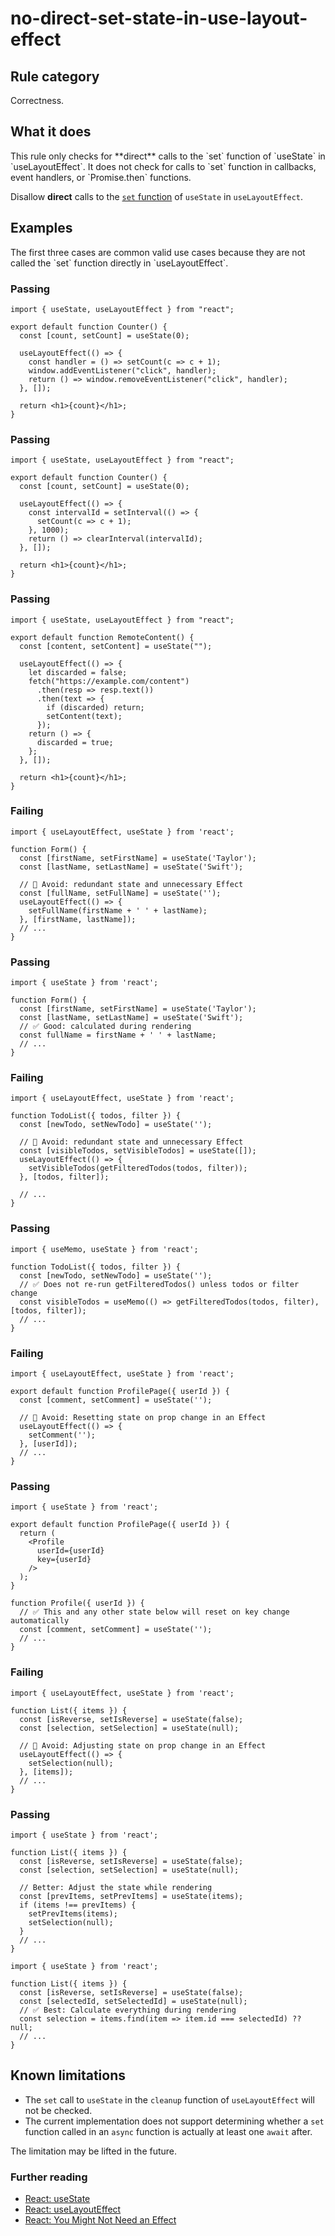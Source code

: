 
# no-direct-set-state-in-use-layout-effect

## Rule category

Correctness.

## What it does

<Info>
This rule only checks for **direct** calls to the `set` function of `useState` in `useLayoutEffect`. It does not check for calls to `set` function in callbacks, event handlers, or `Promise.then` functions.
</Info>

Disallow **direct** calls to the [`set` function](https://react.dev/reference/react/useState#setstate) of `useState` in `useLayoutEffect`.

## Examples

<Info>
The first three cases are common valid use cases because they are not called the `set` function directly in `useLayoutEffect`.
</Info>

### Passing

```tsx
import { useState, useLayoutEffect } from "react";

export default function Counter() {
  const [count, setCount] = useState(0);

  useLayoutEffect(() => {
    const handler = () => setCount(c => c + 1);
    window.addEventListener("click", handler);
    return () => window.removeEventListener("click", handler);
  }, []);

  return <h1>{count}</h1>;
}
```

### Passing

```tsx
import { useState, useLayoutEffect } from "react";

export default function Counter() {
  const [count, setCount] = useState(0);

  useLayoutEffect(() => {
    const intervalId = setInterval(() => {
      setCount(c => c + 1);
    }, 1000);
    return () => clearInterval(intervalId);
  }, []);

  return <h1>{count}</h1>;
}
```

### Passing

```tsx
import { useState, useLayoutEffect } from "react";

export default function RemoteContent() {
  const [content, setContent] = useState("");

  useLayoutEffect(() => {
    let discarded = false;
    fetch("https://example.com/content")
      .then(resp => resp.text())
      .then(text => {
        if (discarded) return;
        setContent(text);
      });
    return () => {
      discarded = true;
    };
  }, []);

  return <h1>{count}</h1>;
}
```

### Failing

```tsx
import { useLayoutEffect, useState } from 'react';

function Form() {
  const [firstName, setFirstName] = useState('Taylor');
  const [lastName, setLastName] = useState('Swift');

  // 🔴 Avoid: redundant state and unnecessary Effect
  const [fullName, setFullName] = useState('');
  useLayoutEffect(() => {
    setFullName(firstName + ' ' + lastName);
  }, [firstName, lastName]);
  // ...
}
```

### Passing

```tsx
import { useState } from 'react';

function Form() {
  const [firstName, setFirstName] = useState('Taylor');
  const [lastName, setLastName] = useState('Swift');
  // ✅ Good: calculated during rendering
  const fullName = firstName + ' ' + lastName;
  // ...
}
```

### Failing

```tsx
import { useLayoutEffect, useState } from 'react';

function TodoList({ todos, filter }) {
  const [newTodo, setNewTodo] = useState('');

  // 🔴 Avoid: redundant state and unnecessary Effect
  const [visibleTodos, setVisibleTodos] = useState([]);
  useLayoutEffect(() => {
    setVisibleTodos(getFilteredTodos(todos, filter));
  }, [todos, filter]);

  // ...
}
```

### Passing

```tsx
import { useMemo, useState } from 'react';

function TodoList({ todos, filter }) {
  const [newTodo, setNewTodo] = useState('');
  // ✅ Does not re-run getFilteredTodos() unless todos or filter change
  const visibleTodos = useMemo(() => getFilteredTodos(todos, filter), [todos, filter]);
  // ...
}
```

### Failing

```tsx
import { useLayoutEffect, useState } from 'react';

export default function ProfilePage({ userId }) {
  const [comment, setComment] = useState('');

  // 🔴 Avoid: Resetting state on prop change in an Effect
  useLayoutEffect(() => {
    setComment('');
  }, [userId]);
  // ...
}
```

### Passing

```tsx
import { useState } from 'react';

export default function ProfilePage({ userId }) {
  return (
    <Profile
      userId={userId}
      key={userId}
    />
  );
}

function Profile({ userId }) {
  // ✅ This and any other state below will reset on key change automatically
  const [comment, setComment] = useState('');
  // ...
}
```

### Failing

```tsx
import { useLayoutEffect, useState } from 'react';

function List({ items }) {
  const [isReverse, setIsReverse] = useState(false);
  const [selection, setSelection] = useState(null);

  // 🔴 Avoid: Adjusting state on prop change in an Effect
  useLayoutEffect(() => {
    setSelection(null);
  }, [items]);
  // ...
}
```

### Passing

```tsx
import { useState } from 'react';

function List({ items }) {
  const [isReverse, setIsReverse] = useState(false);
  const [selection, setSelection] = useState(null);

  // Better: Adjust the state while rendering
  const [prevItems, setPrevItems] = useState(items);
  if (items !== prevItems) {
    setPrevItems(items);
    setSelection(null);
  }
  // ...
}
```

```tsx
import { useState } from 'react';

function List({ items }) {
  const [isReverse, setIsReverse] = useState(false);
  const [selectedId, setSelectedId] = useState(null);
  // ✅ Best: Calculate everything during rendering
  const selection = items.find(item => item.id === selectedId) ?? null;
  // ...
}
```

## Known limitations

- The `set` call to `useState` in the `cleanup` function of `useLayoutEffect` will not be checked.
- The current implementation does not support determining whether a `set` function called in an `async` function is actually at least one `await` after.

The limitation may be lifted in the future.

### Further reading

- [React: useState](https://react.dev/reference/react/useState#setstate)
- [React: useLayoutEffect](https://react.dev/reference/react/useLayoutEffect)
- [React: You Might Not Need an Effect](https://react.dev/learn/you-might-not-need-an-effect)
